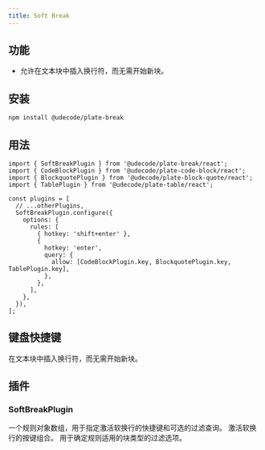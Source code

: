 ```yaml
---
title: Soft Break
---
```


<ComponentPreview name="soft-break-demo" />

<PackageInfo>

## 功能

- 允许在文本块中插入换行符，而无需开始新块。

</PackageInfo>

## 安装

```bash
npm install @udecode/plate-break
```

## 用法

```tsx
import { SoftBreakPlugin } from '@udecode/plate-break/react';
import { CodeBlockPlugin } from '@udecode/plate-code-block/react';
import { BlockquotePlugin } from '@udecode/plate-block-quote/react';
import { TablePlugin } from '@udecode/plate-table/react';

const plugins = [
  // ...otherPlugins,
  SoftBreakPlugin.configure({
    options: {
      rules: [
        { hotkey: 'shift+enter' },
        {
          hotkey: 'enter',
          query: {
            allow: [CodeBlockPlugin.key, BlockquotePlugin.key, TablePlugin.key],
          },
        },
      ],
    },
  }),
];
```

## 键盘快捷键
    
<KeyTable>
  <KeyTableItem hotkey="Shift + Enter">
    在文本块中插入换行符，而无需开始新块。
  </KeyTableItem>
</KeyTable>

## 插件

### SoftBreakPlugin

<APIOptions>

<APIItem name="rules" type="object[]" optional>
一个规则对象数组，用于指定激活软换行的快捷键和可选的过滤查询。
<APISubList>
<APISubListItem parent="rules" name="hotkey" type="string">
激活软换行的按键组合。
</APISubListItem>
<APISubListItem parent="rules" name="query" type="QueryNodeOptions" optional>
用于确定规则适用的块类型的过滤选项。
</APISubListItem>
</APISubList>
</APIItem>
</APIOptions>